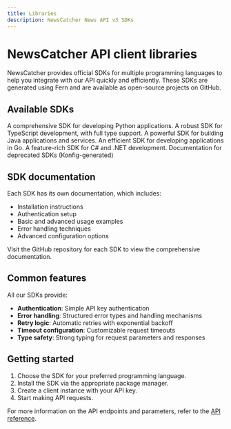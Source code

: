 ```yaml
---
title: Libraries
description: NewsCatcher News API v3 SDKs
---
```


# NewsCatcher API client libraries

NewsCatcher provides official SDKs for multiple programming languages to help
you integrate with our API quickly and efficiently. These SDKs are generated
using Fern and are available as open-source projects on GitHub.

## Available SDKs

<CardGroup cols={2}>
  <Card
    title="Python SDK"
    icon="python"
    iconType="brands"
    color="#306998"
    href="https://github.com/Newscatcher/newscatcher-python"
  >
    A comprehensive SDK for developing Python applications.
  </Card>
  <Card
    title="TypeScript SDK"
    icon="square-js"
    iconType="brands"
    color="#3178C6"
    href="https://github.com/Newscatcher/newscatcher-typescript"
  >
    A robust SDK for TypeScript development, with full type support.
  </Card>
  <Card
    title="Java SDK"
    icon="java"
    iconType="brands"
    color="#5382A1"
    href="https://github.com/Newscatcher/newscatcher-java"
  >
    A powerful SDK for building Java applications and services.
  </Card>
  <Card
    title="Go SDK"
    icon="golang"
    iconType="solid"
    color="#00ADD8"
    href="https://github.com/Newscatcher/newscatcher-go"
  >
    An efficient SDK for developing applications in Go.
  </Card>
  <Card
    title="C# SDK"
    icon="microsoft"
    iconType="solid"
    color="#68217A"
    href="https://github.com/Newscatcher/newscatcher-csharp"
  >
    A feature-rich SDK for C# and .NET development.
  </Card>
  <Card
    title="Legacy SDKs"
    icon="clock-rotate-left"
    iconType="solid"
    color="#718096"
    href="/v3/api-reference/libraries/legacy"
  >
    Documentation for deprecated SDKs (Konfig-generated)
  </Card>
</CardGroup>

## SDK documentation

Each SDK has its own documentation, which includes:

- Installation instructions
- Authentication setup
- Basic and advanced usage examples
- Error handling techniques
- Advanced configuration options

Visit the GitHub repository for each SDK to view the comprehensive
documentation.

## Common features

All our SDKs provide:

- **Authentication**: Simple API key authentication
- **Error handling**: Structured error types and handling mechanisms
- **Retry logic**: Automatic retries with exponential backoff
- **Timeout configuration**: Customizable request timeouts
- **Type safety**: Strong typing for request parameters and responses

## Getting started

1. Choose the SDK for your preferred programming language.
2. Install the SDK via the appropriate package manager.
3. Create a client instance with your API key.
4. Start making API requests.

For more information on the API endpoints and parameters, refer to the
[API reference](/v3/api-reference/endpoints).
